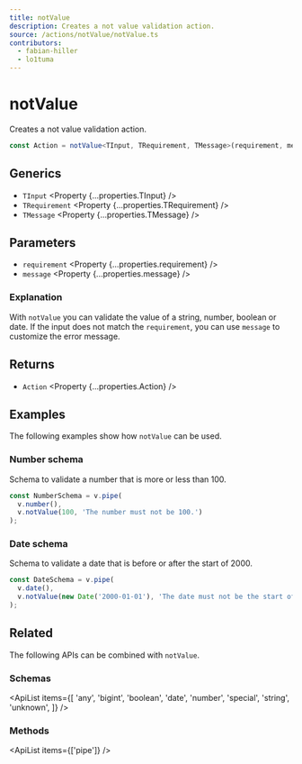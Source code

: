 ```yaml
---
title: notValue
description: Creates a not value validation action.
source: /actions/notValue/notValue.ts
contributors:
  - fabian-hiller
  - lo1tuma
---
```



# notValue

Creates a not value validation action.

```ts
const Action = notValue<TInput, TRequirement, TMessage>(requirement, message);
```

## Generics

- `TInput` <Property {...properties.TInput} />
- `TRequirement` <Property {...properties.TRequirement} />
- `TMessage` <Property {...properties.TMessage} />

## Parameters

- `requirement` <Property {...properties.requirement} />
- `message` <Property {...properties.message} />

### Explanation

With `notValue` you can validate the value of a string, number, boolean or date. If the input does not match the `requirement`, you can use `message` to customize the error message.

## Returns

- `Action` <Property {...properties.Action} />

## Examples

The following examples show how `notValue` can be used.

### Number schema

Schema to validate a number that is more or less than 100.

```ts
const NumberSchema = v.pipe(
  v.number(),
  v.notValue(100, 'The number must not be 100.')
);
```

### Date schema

Schema to validate a date that is before or after the start of 2000.

```ts
const DateSchema = v.pipe(
  v.date(),
  v.notValue(new Date('2000-01-01'), 'The date must not be the start of 2000.')
);
```

## Related

The following APIs can be combined with `notValue`.

### Schemas

<ApiList
  items={[
    'any',
    'bigint',
    'boolean',
    'date',
    'number',
    'special',
    'string',
    'unknown',
  ]}
/>

### Methods

<ApiList items={['pipe']} />
